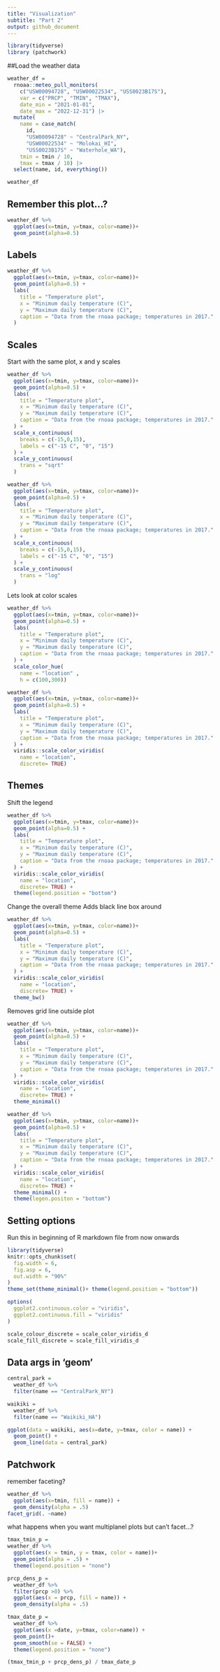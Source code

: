 ```yaml
---
title: "Visualization"
subtitle: "Part 2"
output: github_document
---
```


```r
library(tidyverse)
library (patchwork)
```

##Load the weather data
```r
weather_df = 
  rnoaa::meteo_pull_monitors(
    c("USW00094728", "USW00022534", "USS0023B17S"),
    var = c("PRCP", "TMIN", "TMAX"), 
    date_min = "2021-01-01",
    date_max = "2022-12-31") |>
  mutate(
    name = case_match(
      id, 
      "USW00094728" ~ "CentralPark_NY", 
      "USW00022534" ~ "Molokai_HI",
      "USS0023B17S" ~ "Waterhole_WA"),
    tmin = tmin / 10,
    tmax = tmax / 10) |>
  select(name, id, everything())

weather_df
```

## Remember this plot...?
```r
weather_df %>% 
  ggplot(aes(x=tmin, y=tmax, color=name))+
  geom_point(alpha=0.5)
```


## Labels
```r
weather_df %>% 
  ggplot(aes(x=tmin, y=tmax, color=name))+
  geom_point(alpha=0.5) +
  labs(
    title = "Temperature plot",
    x = "Minimum daily temperature (C)",
    y = "Maximum daily temperature (C)",
    caption = "Data from the rnoaa package; temperatures in 2017."
  )
```

## Scales
Start with the same plot, x and y scales
```r
weather_df %>% 
  ggplot(aes(x=tmin, y=tmax, color=name))+
  geom_point(alpha=0.5) +
  labs(
    title = "Temperature plot",
    x = "Minimum daily temperature (C)",
    y = "Maximum daily temperature (C)",
    caption = "Data from the rnoaa package; temperatures in 2017."
  ) +
  scale_x_continuous(
    breaks = c(-15,0,15),
    labels = c("-15 C", "0", "15")
  ) +
  scale_y_continuous(
    trans = "sqrt"
  )
```

```r
weather_df %>% 
  ggplot(aes(x=tmin, y=tmax, color=name))+
  geom_point(alpha=0.5) +
  labs(
    title = "Temperature plot",
    x = "Minimum daily temperature (C)",
    y = "Maximum daily temperature (C)",
    caption = "Data from the rnoaa package; temperatures in 2017."
  ) +
  scale_x_continuous(
    breaks = c(-15,0,15),
    labels = c("-15 C", "0", "15")
  ) +
  scale_y_continuous(
    trans = "log"
  )
```

Lets look at color scales
```r
weather_df %>% 
  ggplot(aes(x=tmin, y=tmax, color=name))+
  geom_point(alpha=0.5) +
  labs(
    title = "Temperature plot",
    x = "Minimum daily temperature (C)",
    y = "Maximum daily temperature (C)",
    caption = "Data from the rnoaa package; temperatures in 2017."
  ) +
  scale_color_hue(
    name = "location" ,
    h = c(100,300))
```

```r
weather_df %>% 
  ggplot(aes(x=tmin, y=tmax, color=name))+
  geom_point(alpha=0.5) +
  labs(
    title = "Temperature plot",
    x = "Minimum daily temperature (C)",
    y = "Maximum daily temperature (C)",
    caption = "Data from the rnoaa package; temperatures in 2017."
  ) +
  viridis::scale_color_viridis(
    name = "location",
    discrete= TRUE)
```

## Themes
Shift the legend
```r
weather_df %>% 
  ggplot(aes(x=tmin, y=tmax, color=name))+
  geom_point(alpha=0.5) +
  labs(
    title = "Temperature plot",
    x = "Minimum daily temperature (C)",
    y = "Maximum daily temperature (C)",
    caption = "Data from the rnoaa package; temperatures in 2017."
  ) +
  viridis::scale_color_viridis(
    name = "location",
    discrete= TRUE) +
  theme(legend.position = "bottom")
```

Change the overall theme
Adds black line box around 
```r
weather_df %>% 
  ggplot(aes(x=tmin, y=tmax, color=name))+
  geom_point(alpha=0.5) +
  labs(
    title = "Temperature plot",
    x = "Minimum daily temperature (C)",
    y = "Maximum daily temperature (C)",
    caption = "Data from the rnoaa package; temperatures in 2017."
  ) +
  viridis::scale_color_viridis(
    name = "location",
    discrete= TRUE) +
  theme_bw()
```

Removes grid line outside plot
```r
weather_df %>% 
  ggplot(aes(x=tmin, y=tmax, color=name))+
  geom_point(alpha=0.5) +
  labs(
    title = "Temperature plot",
    x = "Minimum daily temperature (C)",
    y = "Maximum daily temperature (C)",
    caption = "Data from the rnoaa package; temperatures in 2017."
  ) +
  viridis::scale_color_viridis(
    name = "location",
    discrete= TRUE) +
  theme_minimal()
```

```r
weather_df %>% 
  ggplot(aes(x=tmin, y=tmax, color=name))+
  geom_point(alpha=0.5) +
  labs(
    title = "Temperature plot",
    x = "Minimum daily temperature (C)",
    y = "Maximum daily temperature (C)",
    caption = "Data from the rnoaa package; temperatures in 2017."
  ) +
  viridis::scale_color_viridis(
    name = "location",
    discrete= TRUE) +
  theme_minimal() +
  theme(legen.positon = "bottom")
```


## Setting options
Run this in beginning of R markdown file from now onwards
```r
library(tidyverse)
knitr::opts_chunk$set(
  fig.width = 6,
  fig.asp = 6,
  out.width = "90%"
)
theme_set(theme_minimal()+ theme(legend.position = "bottom"))

options(
  ggplot2.continuous.color = "viridis",
  ggplot2.continuous.fill = "viridis"
)

scale_colour_discrete = scale_color_viridis_d
scale_fill_discrete = scale_fill_viridis_d
```

## Data args in 'geom'
```r
central_park =
  weather_df %>% 
  filter(name == "CentralPark_NY")

waikiki =
  weather_df %>% 
  filter(name == "Waikiki_HA")

ggplot(data = waikiki, aes(x=date, y=tmax, color = name)) +
  geom_point() +
  geom_line(data = central_park)
```

## Patchwork
remember faceting?
```r
weather_df %>% 
  ggplot(aes(x=tmin, fill = name)) +
  geom_density(alpha = .5)
facet_grid(. ~name)
```

what happens when you want multiplanel plots but can't facet...?
```r
tmax_tmin_p =
weather_df %>% 
  ggplot(aes(x = tmin, y = tmax, color = name))+
  geom_point(alpha = .5) +
  theme(legend.position = "none")

prcp_dens_p =
  weather_df %>% 
  filter(prcp >0) %>% 
  ggplot(aes(x = prcp, fill = name)) +
  geom_density(alpha = .5)

tmax_date_p =
  weather_df %>% 
  ggplot(aes(x =date, y=tmax, color=name)) +
  geom_point()+
  geom_smooth(se = FALSE) +
  theme(legend.position = "none")

(tmax_tmin_p + prcp_dens_p) / tmax_date_p
```





